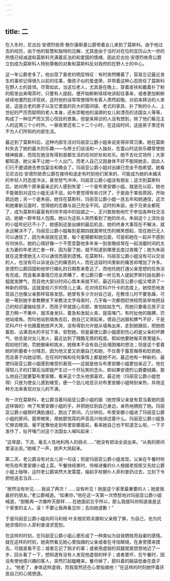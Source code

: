```yaml
---
---
---
```

title: 二
---




在入冬时，尼古拉·安德烈依奇·鲍尔康斯基公爵带着女儿来到了莫斯科。由于他过去的经历，由于他的智慧和独特的见解，尤其是由于当时对在位的亚历山大一世的热情已经减退和莫斯科充满着反法的和爱国的情绪，因此尼古拉·安德烈依奇公爵立刻成为莫斯科人特别尊敬的对象和莫斯科反对政府的在野人士的中心。

这一年公爵老多了。他出现了衰老的明显特征：有时突然睡着了，容易忘记最近发生的事却记得很久以前的往事，像孩子似的爱虚荣，并带着这种心态担任了莫斯科在野人士的首领。尽管如此，当这位老人，尤其是在晚上，穿着皮袄和戴着扑了粉的假发出来喝茶时，只要有人提起，便开始断断续续地讲起往事来，或者更加断断续续地激烈批评现状，这时他的话常常使得所有客人肃然起敬。对前来拜访的人来说，这座古老的房子以及它里面的巨大的窗间镜、老式的家具、扑了粉的仆人、上世纪的严厉而聪明的老人本身，还有崇敬他的温顺的女儿和漂亮的法国女人等等，构成了一种庄严而又赏心悦目的景象。但是来拜访的人没有想到，除了他们看见主人的这两三个小时外，一昼夜里还有二十二个小时，在这段时间，这座房子里还有不为人们所知的内部生活。

最近到了莫斯科后，这种内部生活对玛丽亚公爵小姐来说变得非常沉重。她在莫斯科失去了她的最大的乐趣——与修士们谈话和一人独处，在童山时这些乐趣曾使她精神振奋，而现在她没有得到首都生活的任何好处和欢乐。她不去社交场所；大家都知道，她父亲不让她一个人出门，而老人自己又因身体不好不能陪她去，因此人们已不邀请她去参加宴会和晚会了。玛丽亚公爵小姐对出嫁已完全不抱希望。她看见尼古拉·安德烈依奇公爵在接待和送走有时到他们家来的、可能成为她的未婚夫的年轻人时态度冷淡，甚至怒气冲冲。玛丽亚公爵小姐没有朋友；这次到莫斯科后，她对两个原来最亲近的人感到失望：一个是布里安娜小姐，就是在以前，她也不能做到对这位小姐无话不说，如今更觉得有些讨厌了，于是由于某些原因，开始疏远她；另一个是朱丽，她住在莫斯科，玛丽亚公爵小姐一连五年和她通信，这次和她重新见面时，觉得她的志趣与自己完全不同。这时的朱丽，由于兄弟全都死了，成为莫斯科最富有的待字闺中的姑娘之一，正兴致勃勃地忙于参加各种社交活动。她被一群年轻人包围，她以为这些人突然看到了她的优点。朱丽这个上流社会的小姐年纪已不小了，她感到这是出嫁的最后机会，她的终身大事现在不解决，就永远解决不了。玛丽亚公爵小姐每到星期四就面带忧伤的微笑想起，现在她已无人可以通信了，因为朱丽就在这里，每个星期都和她见面，可是和她在一起并不感到任何快乐。她的心情好像一个不愿意娶他多年来一到夜晚经常在一起消磨时间的太太为妻的年老流亡者一样，因为娶了她，就不知道到哪里去度过夜晚了；她为朱丽就在这里使她无人可以通信而感到遗憾。在莫斯科，玛丽亚公爵小姐没有可以交谈的人，也没有可以诉说自己的痛苦的人，而在这段时间里新的痛苦却增加了许多。安德烈公爵回国和他举行婚礼的日期愈来愈近了，而他托她打通父亲思想的任务没有完成，而且看来事情已完全弄糟了，老公爵只要一听见有人提起罗斯托娃伯爵小姐就发脾气，而且他大部分时间心情本来就不好。最近玛丽亚公爵小姐又增添了一种新的烦恼，这就是给六岁的侄儿上课。在对待尼科卢什卡的态度上，她惊恐地发现自己也像父亲那样容易发怒。她曾有多少次对自己说，在教侄儿时不要急躁，可是一等到她手拿教鞭坐下来教法文字母表时，几乎每一次都想赶快轻而易举地把自己的知识灌输给孩子，而孩子早就提心吊胆，害怕姑姑生气，而她只要看见孩子注意力稍一不集中，就浑身发抖，着急和发起火来，提高嗓门，有时扯他的胳膊，罚他站墙角。而叫他站到墙角去后，她自己又哭起来，恨自己凶狠和脾气不好，于是尼科卢什卡也跟着她放声大哭，没有得到允许就从墙角出来，走到她跟前，把她捂着脸、沾满泪水的手拉下来，安慰她。但是最使公爵小姐感到伤心的是父亲的坏脾气，他总是对女儿发火，最近达到了残酷无情的程度。假如他要她每天夜里磕头，假如他打她，罚她搬柴和挑水，她根本不会有自己处境困难的想法；但是这个爱着她的折磨者十分残忍，因为他又爱又折磨自己和她，不仅善于蓄意侮辱和贬损她，而且善于向她证明，在任何时候和任何事情上都是她不对。最近他有一种新的、最使玛丽亚公爵小姐感到难受的表现——这就是他与布里安娜小姐更加亲近了。他在得知儿子的打算后当即就产生过一个开玩笑的念头，即如果安德烈公爵要结婚，那么他自己就要娶布里安娜，看来这个念头他很喜欢，最近他（玛丽亚公爵小姐觉得）只是为使女儿感到难受，便一个劲儿地显示对布里安娜小姐特别亲热，并用这种方法来表现对女儿的不满。

有一次在莫斯科，老公爵当着玛丽亚公爵小姐的面（她觉得父亲是有意当着她的面这样做的）吻了布里安娜小姐的手，并把她拉到自己身边，亲热地拥抱了她。玛丽亚公爵小姐顿时满脸通红，跑出了房间。几分钟后，布里安娜小姐进了玛丽亚公爵小姐的房间，面带微笑，用她那悦耳的声音高兴地讲述着什么。玛丽亚公爵小姐急忙擦去眼泪，毫不犹豫地走到布里安娜面前，看来她自己也不知道怎么啦，一下子发作了，扯开嗓门对这个法国女人喊叫起来：

“这卑鄙，下流，毫无人性地利用人的弱点……”她没有把话全说出来。“从我的房间里滚出去。”她喊了一声，放声大哭起来。

第二天，老公爵没有对女儿说一句话；但是玛丽亚公爵小姐发现，父亲在午餐时吩咐先给布里安娜小姐上菜。午餐快结束时，侍候进餐的仆人根据老规矩又先给公爵小姐上咖啡，这时老公爵突然大发雷霆，操起手杖朝仆人菲利普扔过去，立刻下令把他送去当兵……

“居然没有听见……我说了两次！……没有听见！她是这个家里最重要的人；她是我最好的朋友。”老公爵喊道。“如果你，”他在这一天第一次愤怒地对玛丽亚公爵小姐喊道，“胆敢再一次像昨天那样……在她面前忘乎所以，那么我就叫你知道谁是这个家里的主人。滚！不要让我再看见你；去向她道歉！”

于是玛丽亚公爵小姐向阿马利娅·叶夫根尼耶夫娜和父亲赔了罪，为自己，也为托她求情的仆人菲利普请求宽恕。

在这样的时刻，在玛丽亚公爵小姐心里形成了一种类似为自我牺牲而自豪的感情。就在这样的时刻，她突然看见她心里指摘的父亲或者在寻找眼镜，在身旁摸来摸去，可就是看不见；或者忘记了刚才的事；或者用虚弱的双腿晃晃悠悠地迈了一步，回头看了一下，想知道有没有人发现他虚弱的样子；或者更坏，在午餐时，因没有使他感兴趣的客人，突然打起瞌睡来，餐巾掉了，颤抖着的脑袋低垂在盘子上。“他老了，身体这样虚弱，而我竟然还在心里指摘他！”在这样的时刻她怀着厌恶自己的心情想道。